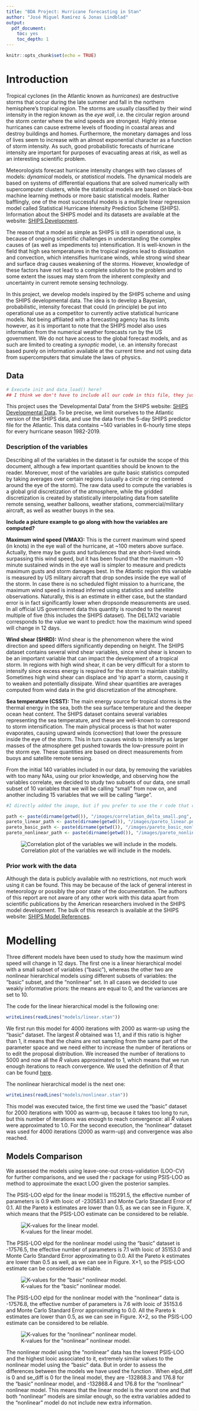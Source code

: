 ---
title: "BDA Project: Hurricane forecasting in Stan"
author: "José Miguel Ramírez & Jonas Lindblad"
output: 
  pdf_document: 
    toc: yes
    toc_depth: 1
---

```{r setup, include=FALSE}
knitr::opts_chunk$set(echo = TRUE)

```

# Introduction

Tropical cyclones (in the Atlantic known as *hurricanes*) are destructive storms that occur during the late summer and fall in the northern hemisphere's tropical region. The storms are usually classified by their wind intensity in the region known as the *eye wall*, i.e. the circular region around the storm center where the wind speeds are strongest. Highly intense hurricanes can cause extreme levels of flooding in coastal areas and destroy buildings and homes. Furthermore, the monetary damages and loss of lives seem to increase with an almost exponential character as a function of storm intensity. As such, good probabilistic forecasts of hurricane intensity are important for purposes of evacuating areas at risk, as well as an interesting scientific problem.

Meteorologists forecast hurricane intensity changes with two classes of models: *dynamical* models, or *statistical* models. The dynamical models are based on systems of differential equations that are solved numerically with supercomputer clusters, while the statistical models are based on black-box machine learning methods or more basic statistical models. Rather bafflingly, one of the most successful models is a multiple linear regression model called Statistical Hurricane Intensity Prediction Scheme (SHIPS). Information about the SHIPS model and its datasets are available at the website: [SHIPS Development](http://rammb.cira.colostate.edu/research/tropical_cyclones/ships/index.asp). 

The reason that a model as simple as SHIPS is still in operational use, is because of ongoing scientific challenges in understanding the complex causes of (as well as impediments to) intensification. It is well-known in the field that high sea temperatures in the tropical regions lead to dissipation and convection, which intensifies hurricane winds, while strong wind shear and surface drag causes weakening of the storms. However, knowledge of these factors have not lead to a complete solution to the problem and to some extent the issues may stem from the inherent complexity and uncertainty in current remote sensing technology.

In this project, we develop models inspired by the SHIPS scheme and using the SHIPS developmental data. The idea is to develop a Bayesian, probabilistic, intensity forecast that could (in principle) be put into operational use as a competitor to currently active statistical hurricane models. Not being affiliated with a forecasting agency has its limits however, as it is important to note that the SHIPS model also uses information from the numerical weather forecasts run by the US government. We do not have access to the global forecast models, and as such are limited to creating a *synoptic* model, i.e. an intensity forecast based purely on information available at the current time and not using data from supercomputers that simulate the laws of physics.

## Data

```{r include=FALSE}
# Execute init and data_load() here?
## I think we don't have to include all our code in this file, they just want a pdf explaining the steps
```

This project uses the 'Developmental Data' from the SHIPS website: [SHIPS Developmental Data](http://rammb.cira.colostate.edu/research/tropical_cyclones/ships/developmental_data.asp). To be precise, we limit ourselves to the Atlantic version of the SHIPS data, and use the data from the 5-day SHIPS predictor file for the Atlantic. This data contains ~140 variables in 6-hourly time steps for every hurricane season 1982-2019. 

### Description of the variables

Describing all of the variables in the dataset is far outside the scope of this document, although a few important quantities should be known to the reader. Moreover, most of the variables are quite basic statistics computed by taking averages over certain regions (usually a circle or ring centered around the eye of the storm). The raw data used to compute the variables is a global grid discretization of the atmosphere, while the gridded discretization is created by statistically interpolating data from satellite remote sensing, weather balloons, weather stations, commercial/military aircraft, as well as weather buoys in the sea.

**Include a picture example to go along with how the variables are computed?**

**Maximum wind speed (VMAX):** This is the current maximum wind speed (in knots) in the eye wall of the hurricane, at ~100 meters above surface. Actually, there may be gusts and turbulences that are short-lived winds surpassing this wind speed, but it has been found that the maximum ~10 minute sustained winds in the eye wall is simpler to measure and predicts maximum gusts and storm damages best. In the Atlantic region this variable is measured by US military aircraft that drop sondes inside the eye wall of the storm. In case there is no scheduled flight mission to a hurricane, the maximum wind speed is instead inferred using statistics and satellite observations. Naturally, this is an estimate in either case, but the standard error is in fact significantly lower when dropsonde measurements are used. In all official US government data this quantity is rounded to the nearest multiple of five (this includes the SHIPS dataset). The DELTA12 variable corresponds to the value we want to predict: how the maximum wind speed will change in 12 days.

**Wind shear (SHRD):** Wind shear is the phenomenon where the wind direction and speed differs significantly depending on height. The SHIPS dataset contains several wind shear variables, since wind shear is known to be an important variable that can impact the development of a tropical storm. In regions with high wind shear, it can be very difficult for a storm to intensify since excess energy is required for the storm to maintain stability. Sometimes high wind shear can displace and 'rip apart' a storm, causing it to weaken and potentially dissipate. Wind shear quantities are averages computed from wind data in the grid discretization of the atmosphere.

**Sea temperature (CSST):** The main energy source for tropical storms is the thermal energy in the sea, both the sea surface temperature and the deeper ocean heat content. The SHIPS dataset contains several variables representing the sea temperature, and these are well-known to correspond to storm intensification. The main physical process is that hot water evaporates, causing upward winds (convection) that lower the pressure inside the eye of the storm. This in turn causes winds to intensify as larger masses of the atmosphere get pushed towards the low-pressure point in the storm eye. These quantities are based on direct measurements from buoys and satellite remote sensing.

From the initial 140 variables included in our data, by removing the variables with too many NAs, using our prior knowledge, and observing how the variables correlate, we decided to study two subsets of our data, one small subset of 10 variables that we will be calling "small" from now on, and another including 15 variables that we will be calling "large".

```{r, include=FALSE}
#I directly added the image, but if you prefer to use the r code that creates the image, that's fine with me

path <- paste(dirname(getwd()), "/images/correlation_delta_small.png", sep="")
pareto_linear_path <- paste(dirname(getwd()), "/images/pareto_linear.png", sep="")
pareto_basic_path <- paste(dirname(getwd()), "/images/pareto_basic_nonlinear.png", sep="")
pareto_nonlinear_path <- paste(dirname(getwd()), "/images/pareto_nonlinear_nonlinear.png", sep="")

```

![Correlation plot of the variables we will include in the models.](`r path`)


### Prior work with the data

Although the data is publicly available with no restrictions, not much work using it can be found. This may be because of the lack of general interest in meteorology or possibly the poor state of the documentation. The authors of this report are not aware of any other work with this data apart from scientific publications by the American researchers involved in the SHIPS model development. The bulk of this research is available at the SHIPS website: [SHIPS Model References](http://rammb.cira.colostate.edu/research/tropical_cyclones/ships/references.asp).

# Modelling

Three different models have been used to study how the maximum wind speed will change in 12 days. The first one is a linear hierarchical model with a small subset of variables ("basic"), whereas the other two are nonlinear hierarchical models using different subsets of variables: the "basic" subset, and the "nonlinear" set. In all cases we decided to use weakly informative priors: the means are equal to 0, and the variances are set to 10.

The code for the linear hierarchical model is the following one:
```{r}
writeLines(readLines("models/linear.stan"))
```

We first run this model for 4000 iterations with 2000 as warm-up using the "basic" dataset. The largest $\hat{R}$ obtained was 1.1, and if this ratio is higher than 1, it means that the chains are not sampling from the same part of the parameter space and we need either to increase the number of iterations or to edit the proposal distribution. We increased the number of iterations to 5000 and now all the $\hat{R}$ values approximated to 1, which means that we run enough iterations to reach convergence. We used the definition of $\hat{R}$ that can be found [here](https://arxiv.org/abs/1903.08008).

The nonlinear hierarchical model is the next one:
```{r}
writeLines(readLines("models/nonlinear.stan"))
```

This model was executed twice, the first time we used the "basic" dataset for 2000 iterations with 1000 as warm-up, because it takes too long to run, but this number of iterations was enough to reach convergence: all $\hat{R}$ values were approximated to 1.0. For the second execution, the "nonlinear" dataset was used for 4000 iterations (2000 as warm-up) and convergence was also reached.

## Models Comparison

We assessed the models using leave-one-out cross-validation (LOO-CV) for further comparisons, and we used the r package \textit{loo} for using PSIS-LOO as method to approximate the exact LOO given the posterior samples.

The PSIS-LOO elpd for the linear model is 115291.5, the effective number of parameters is 0.9 with looic of -230583.1 and Monte Carlo Standard Error of 0.1. All the Pareto k estimates are lower than 0.5, as we can see in Figure. X, which means that the PSIS-LOO estimate can be considered to be reliable.

![K-values for the linear model.](`r pareto_linear_path`)

The PSIS-LOO elpd for the nonlinear model using the "basic" dataset is -17576.5, the effective number of parameters is 7.1 with looic of 35153.0 and Monte Carlo Standard Error approximating to 0.0. All the Pareto k estimates are lower than 0.5 as well, as we can see in Figure. X+1, so the PSIS-LOO estimate can be considered as reliable.

![K-values for the "basic" nonlinear model.](`r pareto_basic_path`)

The PSIS-LOO elpd for the nonlinear model with the "nonlinear" data is -17576.8, the effective number of parameters is 7.6 with looic of 35153.6 and Monte Carlo Standard Error approximating to 0.0. All the Pareto k estimates are lower than 0.5, as we can see in Figure. X+2, so the PSIS-LOO estimate can be considered to be reliable.

![K-values for the "nonlinear" nonlinear model.](`r pareto_nonlinear_path`)

The nonlinear model using the "nonlinear" data has the lowest PSIS-LOO and the highest looic associated to it, extremely similar values to the nonlinear model using the "basic" data. But in order to assess the differences between the models we have used the function \textit{loo_compare}. When elpd_diff is 0 and se_diff is 0 for the lineal model, they are -132868.3 and 176.8 for the "basic" nonlinear model, and -132868.4 and 176.8 for the "nonlinear" nonlinear model. This means that the linear model is the worst one and that both "nonlinear" models are similar enough, so the extra variables added to the "nonlinear" model do not include new extra information.
